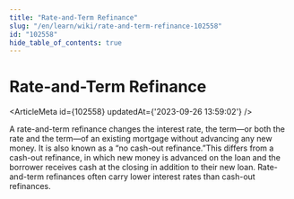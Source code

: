 ```yaml
---
title: "Rate-and-Term Refinance"
slug: "/en/learn/wiki/rate-and-term-refinance-102558"
id: "102558"
hide_table_of_contents: true
---
```



# Rate-and-Term Refinance

<ArticleMeta id={102558} updatedAt={'2023-09-26 13:59:02'} />
<div className='border-solid border-b border-t-0 my-4 border-[var(--ifm-color-gray-300)]' />

A rate-and-term refinance changes the interest rate, the term—or both the rate and the term—of an existing mortgage without advancing any new money. It is also known as a “no cash-out refinance.”This differs from a cash-out refinance, in which new money is advanced on the loan and the borrower receives cash at the closing in addition to their new loan. Rate-and-term refinances often carry lower interest rates than cash-out refinances.
